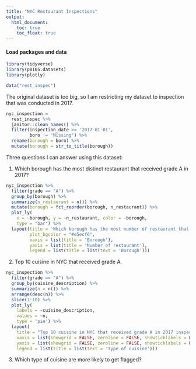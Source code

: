 ```yaml
---
title: "NYC Restaurant Inspections"
output: 
  html_document:
    toc: true
    toc_float: true
---
```


#### Load packages and data

```r
library(tidyverse)
library(p8105.datasets)
library(plotly)

data("rest_inspec")
```

The original dataset is too big, so I am restricting my dataset to inspection that was conducted in 2017.
```r
nyc_inspection = 
  rest_inspec %>% 
  janitor::clean_names() %>% 
  filter(inspection_date >= '2017-01-01',
         boro != "Missing") %>% 
  rename(borough = boro) %>% 
  mutate(borough = str_to_title(borough))
```

Three questions I can answer using this dataset:

1. Which borough has the most distinct restaurant that received grade A in 2017?
```r
nyc_inspection %>%
  filter(grade == "A") %>% 
  group_by(borough) %>% 
  summarize(n_restaurant = n()) %>% 
  mutate(borough = fct_reorder(borough, n_restaurant)) %>% 
  plot_ly(
    x = ~borough, y = ~n_restaurant, color = ~borough,
    type = "bar") %>% 
  layout(title = 'Which borough has the most number of restaurant that received grade A in 2017?', 
         plot_bgcolor = "#e5ecf6", 
         xaxis = list(title = 'Borough'), 
         yaxis = list(title = 'Number of restaurant'), 
         legend = list(title = list(text = 'Borough')))
```


2. Top 10 cuisine in NYC that received grade A.
```r
nyc_inspection %>%
  filter(grade == "A") %>% 
  group_by(cuisine_description) %>% 
  summarize(n = n()) %>% 
  arrange(desc(n)) %>%
  slice(1:10) %>% 
  plot_ly(
    labels = ~cuisine_description,
    values = ~n,
    type = 'pie') %>%
  layout(
    title = "Top 10 cuisine in NYC that received grade A in 2017 inspection",
    xaxis = list(showgrid = FALSE, zeroline = FALSE, showticklabels = FALSE),
    yaxis = list(showgrid = FALSE, zeroline = FALSE, showticklabels = FALSE),
    legend = list(title = list(text = 'Type of cuisine')))
```


3. Which type of cuisine are more likely to get flagged?

